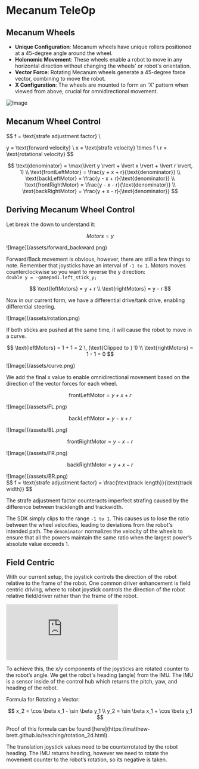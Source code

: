
# Mecanum TeleOp

## Mecanum Wheels

- **Unique Configuration**: Mecanum wheels have unique rollers positioned at a 45-degree angle around the wheel.
- **Holonomic Movement**: These wheels enable a robot to move in any horizontal direction without changing the wheels' or robot's orientation.
- **Vector Force**: Rotating Mecanum wheels generate a 45-degree force vector, combining to move the robot.
- **X Configuration**: The wheels are mounted to form an 'X' pattern when viewed from above, crucial for omnidirectional movement.

![Image](/assets/mecanumDirections.png)

## Mecanum Wheel Control

$$
f = \text{strafe adjustment factor} \\

y = \text{forward velocity} \\
x = \text{strafe velocity} \times f \\
r = \text{rotational velocity}
$$

$$
\text{denominator} = \max(\lvert y \rvert + \lvert x \rvert + \lvert r \rvert, 1) \\
\text{frontLeftMotor} = \frac{y + x + r}{\text{denominator}} \\
\text{backLeftMotor} = \frac{y - x + r}{\text{denominator}} \\
\text{frontRightMotor} = \frac{y - x - r}{\text{denominator}} \\
\text{backRightMotor} = \frac{y + x - r}{\text{denominator}}
$$

## Deriving Mecanum Wheel Control

Let break the down to understand it:

$$
Motors = y
$$

<div style={{ display: "flex", justifyContent: "center" }}>
  ![Image](/assets/forward_backward.png)
</div>

Forward/Back movement is obvious, however, there are still a few things to note. Remember that joysticks have an interval of `-1 to 1`. Motors moves counterclockwise so you want to reverse the y direction: \
`double y = -gamepad1.left_stick_y;`

$$
\text{leftMotors} = y + r \\
\text{rightMotors} = y - r
$$

Now in our current form, we have a differential drive/tank drive, enabling differential steering.

<div style={{ display: "flex", justifyContent: "center" }}>
  ![Image](/assets/rotation.png)
</div>

If both sticks are pushed at the same time, it will cause the robot to move in a curve.

$$
\text{leftMotors} = 1 + 1 = 2 \, (\text{Clipped to } 1) \\
\text{rightMotors} = 1 - 1 = 0
$$

<div style={{ display: "flex", justifyContent: "center" }}>
  ![Image](/assets/curve.png)
</div>

We add the final x value to enable omnidirectional movement based on the direction of the vector forces for each wheel.

$$
\text{frontLeftMotor} = y + x + r
$$

<div style={{ display: "flex", justifyContent: "center" }}>
  ![Image](/assets/FL.png)
</div>

$$
\text{backLeftMotor} = y - x + r
$$

<div style={{ display: "flex", justifyContent: "center" }}>
  ![Image](/assets/BL.png)
</div>

$$
\text{frontRightMotor} = y - x - r
$$

<div style={{ display: "flex", justifyContent: "center" }}>
  ![Image](/assets/FR.png)
</div>

$$
\text{backRightMotor} = y + x - r
$$

<div style={{ display: "flex", justifyContent: "center" }}>
![Image](/assets/BR.png)
</div>
$$
f = \text{strafe adjustment factor} = \frac{\text{track length}}{\text{track width}}
$$

The strafe adjustment factor counteracts imperfect strafing caused by the difference between tracklength and trackwidth.

The SDK simply clips to the range `-1 to 1`. This causes us to lose the ratio between the wheel velocities, leading to deviations from the robot's intended path. The `denominator` normalizes the velocity of the wheels to ensure that all the powers maintain the same ratio when the largest power’s absolute value exceeds 1.

## Field Centric

With our current setup, the joystick controls the direction of the robot relative to the frame of the robot. One common driver enhancement is field centric driving, where to robot joystick controls the direction of the robot relative field/driver rather than the frame of the robot.

<style jsx>{`
  .video-wrapper {
    position: relative;
    width: 100%;
    padding-top: 56.25%; /* 16:9 Aspect Ratio */
  }

  .video-wrapper iframe {
    position: absolute;
    top: 0;
    left: 0;
    width: 100%;
    height: 100%;
  }
`}</style>

<div className="video-wrapper">
  <iframe
    src="https://www.youtube.com/embed/ZEDIpZWOT1Y"
    title="YouTube video player"
    frameborder="0"
    allow="accelerometer; autoplay; clipboard-write; encrypted-media; gyroscope; picture-in-picture"
    allowfullscreen
  ></iframe>
</div>

To achieve this, the x/y components of the joysticks are rotated counter to the robot’s angle. We get the robot's heading (angle) from the IMU. The IMU is a sensor inside of the control hub which returns the pitch, yaw, and heading of the robot.

Formula for Rotating a Vector:

$$
x_2 = \cos \beta x_1 - \sin \beta y_1 \\
y_2 = \sin \beta x_1 + \cos \beta y_1
$$

<Callout type="info" emoji="ℹ️">
  Proof of this formula can be found
  [here](https://matthew-brett.github.io/teaching/rotation_2d.html).
</Callout>

The translation joystick values need to be counterrotated by the robot heading. The IMU returns heading, however we need to rotate the movement counter to the robot’s rotation, so its negative is taken.
